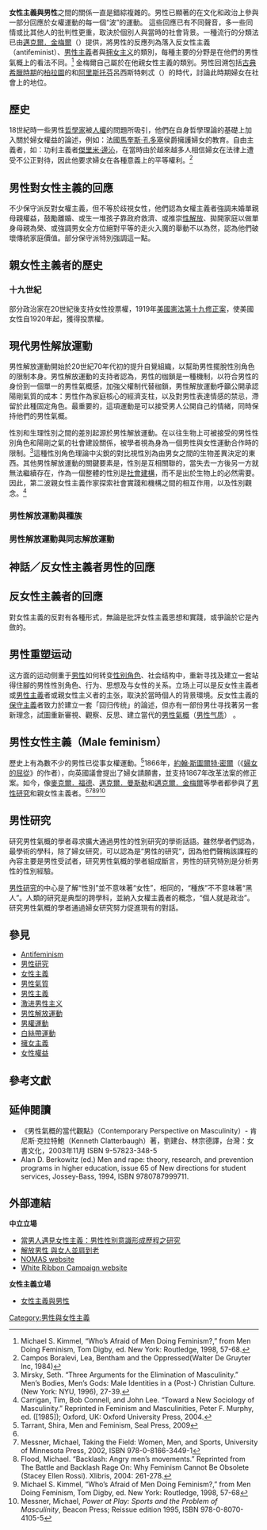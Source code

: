 {{POV|條目所有內容|time=2012-02-12T01:51:18+00:00}} 

'''女性主義與男性'''之間的關係一直是錯綜複雜的。男性已顯著的在文化和政治上參與一部分回應於女權運動的每一個“波”的運動。 這些回應已有不同聲音，多一些同情或比其他人的批判性更重，取決於個別人與當時的社會背景。一種流行的分類法已由[[邁克爾．金梅爾|邁克爾．金梅爾]]（{{link-en|Michael Kimmel|Michael Kimmel}}）提供，將男性的反應列為落入反女性主義（antifeminist）、[[男性主義|男性主義]]者與[[拥女主义|拥女主义]]的類別，每種主要的分野是在他們的男性氣概上的看法不同。<ref name="Kimmel1">Michael S. Kimmel, “Who’s Afraid of Men Doing Feminism?,” from Men Doing Feminism, Tom Digby, ed. New York: Routledge, 1998, 57-68.</ref>  金梅爾自己屬於在他親女性主義的類別。男性回溯包括[[古典希臘時期|古典希臘時期]]的[[柏拉圖|柏拉圖]]的和[[阿里斯托芬|阿里斯托芬]]呂西斯特剌忒（{{link-en|Lysistrata|Lysistrata}}）的時代，討論此時期婦女在社會上的地位。

== 歷史 ==
18世紀時一些男性[[哲學家|哲學家]]被[[人權|人權]]的問題所吸引，他們在自身哲學理論的基礎上加入關於婦女權益的論述，例如：法國[[馬奎斯·孔多塞|馬奎斯·孔多塞]]侯爵擁護婦女的教育。自由主義者，如：功利主義者[[傑里米·邊沁|傑里米·邊沁]]，在當時由於越來越多人相信婦女在法律上遭受不公正對待，因此他要求婦女在各種意義上的平等權利。<ref> Campos Boralevi, Lea, Bentham and the Oppressed(Walter De Gruyter Inc, 1984)</ref>

== 男性對女性主義的回應 ==
不少保守派反對女權主義，但不等於歧視女性，他們認為女權主義者強調未婚單親母親權益，鼓勵離婚、或生一堆孩子靠政府救濟、或推崇[[性解放|性解放]]、拋開家庭以做單身母親為榮、或強調男女全方位絕對平等的走火入魔的舉動不以為然，認為他們破壞傳統家庭價值。部分保守派特別強調這一點。

== 親女性主義者的歷史 ==

=== 十九世紀 ===
部分政治家在20世紀後支持女性投票權，1919年[[美國憲法第十九修正案|美國憲法第十九修正案]]，使美國女性自1920年起，獲得投票權。

== 現代男性解放運動 ==
男性解放運動開始於20世紀70年代初的提升自覺組織，以幫助男性擺脫性別角色的限制本身。男性解放運動的支持者認為，男性的枷鎖是一種機制，以符合男性的身份到一個單一的男性氣概感，加強父權制代替枷鎖，男性解放運動呼籲公開承認陽剛氣質的成本：男性作為家庭核心的經濟支柱，以及對男性表達情感的禁忌，滯留於此種固定角色。最重要的，這項運動是可以接受男人公開自己的情緒，同時保持他們的男性氣概。

性別和生理性別之間的差別起源於男性解放運動。在以往生物上可被接受的男性性別角色和陽剛之氣的社會建設關係，被學者視為身為一個男性與女性運動合作時的限制。<ref name=Mirsky1>Mirsky, Seth.  “Three Arguments for the Elimination of Masculinity.”  Men’s Bodies, Men’s Gods: Male Identities in a (Post-) Christian Culture.  (New York: NYU, 1996), 27-39.</ref>這種性別角色理論中尖銳的對比視性別為由男女之間的生物差異決定的東西。其他男性解放運動的關鍵要素是，性別是互相關聯的，當失去一方後另一方就無法繼續存在，作為一個整體的性別是[[社會建構|社會建構]]，而不是出於生物上的必然需要。因此，第二波親女性主義作家探索社會實踐和機構之間的相互作用，以及性別觀念。<ref name=Connel1>Carrigan, Tim, Bob Connell, and John Lee.  “Toward a New Sociology of Masculinity.”  Reprinted in Feminism and Masculinities, Peter F. Murphy, ed. ([1985]); Oxford, UK: Oxford University Press, 2004.</ref> 

=== 男性解放運動與種族 ===

=== 男性解放運動與同志解放運動 ===

== 神話／反女性主義者男性的回應 ==

== 反女性主義者的回應 ==
對女性主義的反對有各種形式，無論是批評女性主義思想和實踐，或爭論於它是內斂的。

== 男性重塑运动 ==
这方面的运动侧重于[[男性|男性]]如何转变[[性别角色|性别角色]]、社会结构中，重新寻找及建立一套站得住腳的男性性別角色、行为、思想及与女性的关系。立场上可以是反女性主義者或[[男性主義|男性主義]]者或親女性主义者的主张，取決於當時個人的背景環境。反女性主義的[[保守主義|保守主義]]者致力於建立一套「回归传统」的論述，但亦有一部份男仕寻找著另一套新理念，試圖重新審視、觀察、反思、建立當代的[[男性氣概|男性氣概]]（[[男性气质|男性气质]]） 。{{Citation needed|date=February 2012}}

== 男性女性主義（Male feminism） ==
歷史上有為數不少的男性已從事女權運動。<ref>Tarrant, Shira, Men and Feminism, Seal Press, 2009</ref>1866年，[[約翰·斯圖爾特·密爾|約翰·斯圖爾特·密爾]]（《[[婦女的屈從|婦女的屈從]]》的作者），向英國議會提出了婦女請願書，並支持1867年改革法案的修正案。如今，像[[麥克爾．福德|麥克爾．福德]]、[[邁克爾．曼斯勒|邁克爾．曼斯勒]]和[[邁克爾．金梅爾|邁克爾．金梅爾]]等學者都參與了[[男性研究|男性研究]]和親女性主義者。<ref name="Kimmel"/><ref name=Messner2>Messner, Michael, Taking the Field: Women, Men, and Sports, University of Minnesota Press, 2002, ISBN 978-0-8166-3449-1</ref><ref name=Flood>Flood, Michael. “Backlash: Angry men’s movements.” Reprinted from The Battle and Backlash Rage On: Why Feminism Cannot Be Obsolete (Stacey Ellen Rossi). Xlibris, 2004: 261-278.</ref><ref name=Kimmel>Michael S. Kimmel, “Who’s Afraid of Men Doing Feminism?,” from Men Doing Feminism, Tom Digby, ed. New York: Routledge, 1998, 57-68</ref><ref name=Messner>Messner, Michael, ''Power at Play: Sports and the Problem of Masculinity'', Beacon Press; Reissue edition 1995, ISBN 978-0-8070-4105-5</ref>

== 男性研究 ==
研究男性氣概的學者尋求擴大通過男性的性別研究的學術話語。雖然學者們認為，最學術的學科，除了婦女研究，可以認為是“男性的研究”，因為他們聲稱該課程的內容主要是男性受試者，研究男性氣概的學者組成斷言，男性的研究特別是分析男性的性別經驗。

[[男性研究|男性研究]]的中心是了解“性別”並不意味著“女性”，相同的，“種族”不不意味著“黑人”。人類的研究是典型的跨學科，並納入女權主義者的概念，“個人就是政治”。研究男性氣概的學者通過婦女研究努力促進現有的對話。

== 參見 ==
{{Portal|女权主义}}
* [[Antifeminism|Antifeminism]]
* [[男性研究|男性研究]]
* [[女性主義|女性主義]]
* [[男性氣質|男性氣質]]
* [[男性主義|男性主義]]
* [[激进男性主义|激进男性主义]]
* [[男性解放運動|男性解放運動]]
* [[男權運動|男權運動]]
* [[白絲帶運動|白絲帶運動]]
* [[擁女主義|擁女主義]]
* [[女性權益|女性權益]]

== 參考文獻 ==
{{reflist}}

== 延伸閱讀 ==
*《男性氣概的當代觀點》（Contemporary Perspective on Masculinity）- 肯尼斯‧克拉特鮑（Kenneth Clatterbaugh）著，劉建台、林宗德譯，台灣：女書文化，2003年11月 ISBN 9-57823-348-5
* Alan D. Berkowitz (ed.) Men and rape: theory, research, and prevention programs in higher education, issue 65 of New directions for student services, Jossey-Bass, 1994, ISBN 9780787999711.

== 外部連結 ==
'''中立立場'''
* [http://web.bp.ntu.edu.tw/webusers/hdbih/new_page_16.htm 當男人遇見女性主義：男性性別意識形成歷程之研究]{{dead link|date=2017年12月 |bot=InternetArchiveBot |fix-attempted=yes }}
* [http://feminist-original.blogspot.com/2010/06/blog-post.html 解放男性 與女人並肩到老]{{Wayback|url=http://feminist-original.blogspot.com/2010/06/blog-post.html |date=20160305042310 }}
* [http://www.nomas.org NOMAS website]{{Wayback|url=http://www.nomas.org/ |date=20200629072913 }}
* [http://www.whiteribbon.com White Ribbon Campaign website]{{WebCite|url=https://www.webcitation.org/5zCJrfzuu?url=http://www.whiteribbon.com/ |date=20110604202021 |dateformat=iso }}

'''女性主義立場'''
* [http://www.wov.idv.tw/newsletters/wov0007.html 女性主義與男性]{{Wayback|url=http://www.wov.idv.tw/newsletters/wov0007.html |date=20100304160351 }}

[[Category:男性與女性主義|Category:男性與女性主義]]